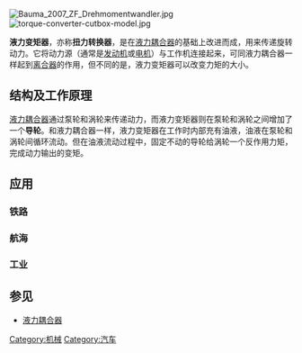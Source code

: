{{noteTA
|T=zh-tw:扭矩轉換器; zh-cn:液力变矩器;
|G1=單位
|G2=地名
|1=zh-cn:液力变矩器; zh-tw:扭矩轉換器;
|2=zh-cn:液力耦合器; zh-tw:液壓聯軸器;
}}

[[File:Bauma_2007_ZF_Drehmomentwandler.jpg|thumb]]
[[File:torque-converter-cutbox-model.jpg|thumb]]

'''液力变矩器'''，亦称'''扭力转换器'''，是在[[液力耦合器|液力耦合器]]的基础上改进而成，用来传递旋转动力。它将动力源（通常是[[发动机|发动机]]或[[电机|电机]]）与工作机连接起来，可同液力耦合器一样起到[[离合器|离合器]]的作用，但不同的是，液力变矩器可以改变力矩的大小。

== 结构及工作原理 ==

[[液力耦合器|液力耦合器]]通过泵轮和涡轮来传递动力，而液力变矩器则在泵轮和涡轮之间增加了一个'''导轮'''。和液力耦合器一样，液力变矩器在工作时内部充有油液，油液在泵轮和涡轮间循环流动。但在油液流动过程中，固定不动的导轮给涡轮一个反作用力矩，完成动力输出的变矩。

== 应用 ==
=== 铁路 ===
{{seealso|柴油機車#液力傳動}}
=== 航海 ===
=== 工业 ===

==参见==
* [[液力耦合器|液力耦合器]]


[[Category:机械|Category:机械]]
[[Category:汽车|Category:汽车]]